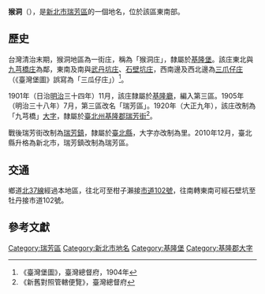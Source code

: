 {{noteTA
|1 = zh-cn:庄; zh-hk:庄; zh-tw:庄;
}}
'''猴洞'''（{{lang-nan-tw|Kâu-tōng}}），是[[新北市|新北市]][[瑞芳區|瑞芳區]]的一個地名，位於該區東南部。

==歷史==
台灣清治末期，猴洞地區為一街庄，稱為「猴洞庄」，隸屬於[[基隆堡|基隆堡]]。該庄東北與[[九芎橋庄|九芎橋庄]]為鄰，東南及南與[[武丹坑庄|武丹坑庄]]、[[石壁坑_(新北市)|石壁坑庄]]，西南邊及西北邊為[[三爪仔庄|三爪仔庄]]（《臺灣堡圖》誤寫為「三瓜仔庄」）<ref>《臺灣堡圖》，臺灣總督府，1904年</ref>。

1901年（日治[[明治|明治]]三十四年）11月，該庄隸屬於[[基隆廳|基隆廳]]，編入第三區。1905年（明治三十八年）7月，第三區改名「瑞芳區」。1920年（大正九年），該庄改制為「九芎橋」[[大字|大字]]，隸屬於[[臺北州|臺北州]][[基隆郡|基隆郡]][[瑞芳街|瑞芳街]]<ref>《新舊對照管轄便覽》，臺灣總督府</ref>。

戰後瑞芳街改制為[[瑞芳鎮|瑞芳鎮]]，隸屬於[[臺北縣|臺北縣]]，大字亦改制為里。2010年12月，臺北縣升格為新北市，瑞芳鎮改制為瑞芳區。

==交通==
鄉道[[北37線|北37線]]經過本地區，往北可至柑子瀨接[[市道102號|市道102號]]，往南轉東南可經石壁坑至牡丹接市道102號。

==參考文獻==
{{reflist}}

{{基隆郡}}

[[Category:瑞芳區|Category:瑞芳區]]
[[Category:新北市地名|Category:新北市地名]]
[[Category:基隆堡|Category:基隆堡]]
[[Category:基隆郡大字|Category:基隆郡大字]]